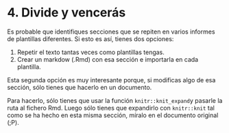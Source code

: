 # **4. Divide y vencerás**
Es probable que identifiques secciones que se repiten en varios informes de plantillas diferentes. Si esto es así, tienes dos opciones:

  1. Repetir el texto tantas veces como plantillas tengas.
  2. Crear un markdow (.Rmd) con esa sección e importarla en cada plantilla.

Esta segunda opción es muy interesante porque, si modificas algo de esa sección, sólo tienes que hacerlo en un documento. 

Para hacerlo, sólo tienes que usar la función `knitr::knit_expand`y pasarle la ruta al fichero Rmd. Luego sólo tienes que expandirlo con `knitr::knit` tal como se ha hecho en esta misma sección, míralo en el documento original (;P).